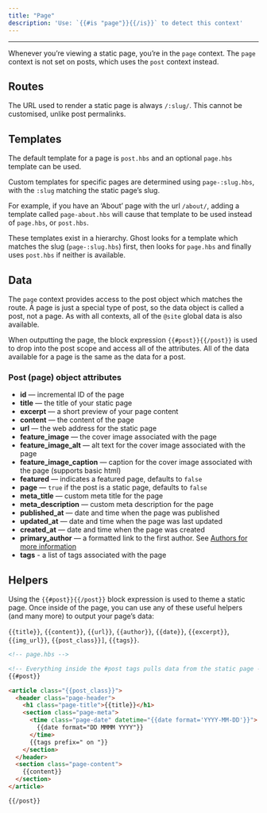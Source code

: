 ```yaml
---
title: "Page"
description: 'Use: `{{#is "page"}}{{/is}}` to detect this context'
---
```


***

Whenever you’re viewing a static page, you’re in the `page` context. The `page` context is not set on posts, which uses the `post` context instead.

## Routes

The URL used to render a static page is always `/:slug/`. This cannot be customised, unlike post permalinks.

## Templates

The default template for a page is `post.hbs` and an optional `page.hbs` template can be used.

Custom templates for specific pages are determined using `page-:slug.hbs`, with the `:slug` matching the static page’s slug.

For example, if you have an ‘About’ page with the url `/about/`, adding a template called `page-about.hbs` will cause that template to be used instead of `page.hbs`, or `post.hbs`.

These templates exist in a hierarchy. Ghost looks for a template which matches the slug (`page-:slug.hbs`) first, then looks for `page.hbs` and finally uses `post.hbs` if neither is available.

## Data

The `page` context provides access to the post object which matches the route. A page is just a special type of post, so the data object is called a post, not a page. As with all contexts, all of the `@site` global data is also available.

When outputting the page, the block expression `{{#post}}{{/post}}` is used to drop into the post scope and access all of the attributes. All of the data available for a page is the same as the data for a post.

### Post (page) object attributes

* **id** — incremental ID of the page
* **title** — the title of your static page
* **excerpt** — a short preview of your page content
* **content** — the content of the page
* **url** — the web address for the static page
* **feature\_image** — the cover image associated with the page
* **feature\_image\_alt** — alt text for the cover image associated with the page
* **feature\_image\_caption** — caption for the cover image associated with the page (supports basic html)
* **featured** — indicates a featured page, defaults to `false`
* **page** — `true` if the post is a static page, defaults to `false`
* **meta\_title** — custom meta title for the page
* **meta\_description** — custom meta description for the page
* **published\_at** — date and time when the page was published
* **updated\_at** — date and time when the page was last updated
* **created\_at** — date and time when the page was created
* **primary\_author** — a formatted link to the first author. See [Authors for more information](/themes/helpers/data/authors/)
* **tags** - a list of tags associated with the page

## Helpers

Using the `{{#post}}{{/post}}` block expression is used to theme a static page. Once inside of the page, you can use any of these useful helpers (and many more) to output your page’s data:

`{{title}}`, `{{content}}`, `{{url}}`, `{{author}}`, `{{date}}`, `{{excerpt}}`, `{{img_url}}`, `{{post_class}}]`, `{{tags}}`.

```html
<!-- page.hbs -->

<!-- Everything inside the #post tags pulls data from the static page -->
{{#post}}

<article class="{{post_class}}">
  <header class="page-header">
    <h1 class="page-title">{{title}}</h1>
    <section class="page-meta">
      <time class="page-date" datetime="{{date format='YYYY-MM-DD'}}">
        {{date format="DD MMMM YYYY"}}
      </time>
      {{tags prefix=" on "}}
    </section>
  </header>
  <section class="page-content">
    {{content}}
  </section>
</article>

{{/post}}
```